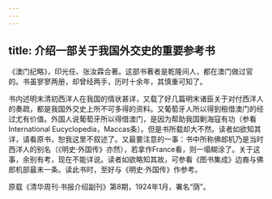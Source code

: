 ```yaml
---
---
---
```

title: 介绍一部关于我国外交史的重要参考书
---




《澳门纪略》，印光任、张汝霖合著。这部书著者是乾隆间人，都在澳门做过官的。书虽寥寥两册，却曾经两手，历时十余年，其慎重可知了。

书内述明末清初西洋人在我国的情状甚详，又载了好几篇明末诸臣关于对付西洋人的奏疏，都是我国外交史上所不可多得的资料。又葡萄牙人所以得到租借澳门的经过尤有价值。外国人说葡萄牙所以得借澳门，是因为帮助我国剿海寇有功（参看International Eucyclopedia，Maccas条）。但是书所载却大不然。读者如欲知其详，请看原书，恕我这里不叙述了。又最要注意的一事：书中所称佛郎机乃是当时西洋人的别名（《明史·外国传》亦然），若拿作France看，则一塌糊涂了。关于这事，余别有考，现在不能详说。读者如欲略知其故，可参看《图书集成》边裔与佛郎机部最末一条。读此书时，至好与《明史·外国传》作参考。





原载《清华周刊·书报介绍副刊》第8期，1924年1月，署名“荫”。